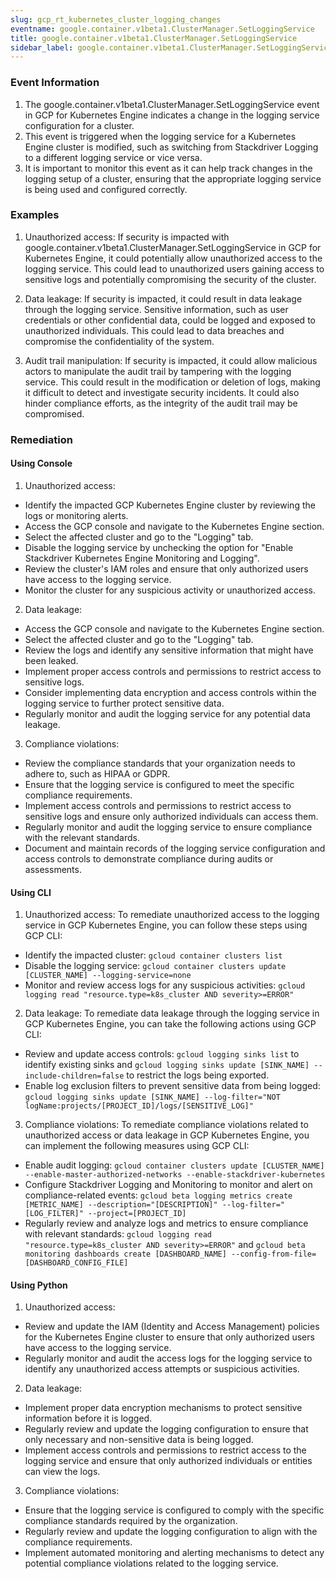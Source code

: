 ```yaml
--- 
slug: gcp_rt_kubernetes_cluster_logging_changes
eventname: google.container.v1beta1.ClusterManager.SetLoggingService
title: google.container.v1beta1.ClusterManager.SetLoggingService
sidebar_label: google.container.v1beta1.ClusterManager.SetLoggingService
---
```

                       
### Event Information

1. The google.container.v1beta1.ClusterManager.SetLoggingService event in GCP for Kubernetes Engine indicates a change in the logging service configuration for a cluster.
2. This event is triggered when the logging service for a Kubernetes Engine cluster is modified, such as switching from Stackdriver Logging to a different logging service or vice versa.
3. It is important to monitor this event as it can help track changes in the logging setup of a cluster, ensuring that the appropriate logging service is being used and configured correctly.


### Examples

1. Unauthorized access: If security is impacted with google.container.v1beta1.ClusterManager.SetLoggingService in GCP for Kubernetes Engine, it could potentially allow unauthorized access to the logging service. This could lead to unauthorized users gaining access to sensitive logs and potentially compromising the security of the cluster.

2. Data leakage: If security is impacted, it could result in data leakage through the logging service. Sensitive information, such as user credentials or other confidential data, could be logged and exposed to unauthorized individuals. This could lead to data breaches and compromise the confidentiality of the system.

3. Audit trail manipulation: If security is impacted, it could allow malicious actors to manipulate the audit trail by tampering with the logging service. This could result in the modification or deletion of logs, making it difficult to detect and investigate security incidents. It could also hinder compliance efforts, as the integrity of the audit trail may be compromised.

### Remediation

#### Using Console

1. Unauthorized access:
- Identify the impacted GCP Kubernetes Engine cluster by reviewing the logs or monitoring alerts.
- Access the GCP console and navigate to the Kubernetes Engine section.
- Select the affected cluster and go to the "Logging" tab.
- Disable the logging service by unchecking the option for "Enable Stackdriver Kubernetes Engine Monitoring and Logging".
- Review the cluster's IAM roles and ensure that only authorized users have access to the logging service.
- Monitor the cluster for any suspicious activity or unauthorized access.

2. Data leakage:
- Access the GCP console and navigate to the Kubernetes Engine section.
- Select the affected cluster and go to the "Logging" tab.
- Review the logs and identify any sensitive information that might have been leaked.
- Implement proper access controls and permissions to restrict access to sensitive logs.
- Consider implementing data encryption and access controls within the logging service to further protect sensitive data.
- Regularly monitor and audit the logging service for any potential data leakage.

3. Compliance violations:
- Review the compliance standards that your organization needs to adhere to, such as HIPAA or GDPR.
- Ensure that the logging service is configured to meet the specific compliance requirements.
- Implement access controls and permissions to restrict access to sensitive logs and ensure only authorized individuals can access them.
- Regularly monitor and audit the logging service to ensure compliance with the relevant standards.
- Document and maintain records of the logging service configuration and access controls to demonstrate compliance during audits or assessments.

#### Using CLI

1. Unauthorized access: To remediate unauthorized access to the logging service in GCP Kubernetes Engine, you can follow these steps using GCP CLI:

- Identify the impacted cluster: `gcloud container clusters list`
- Disable the logging service: `gcloud container clusters update [CLUSTER_NAME] --logging-service=none`
- Monitor and review access logs for any suspicious activities: `gcloud logging read "resource.type=k8s_cluster AND severity>=ERROR"`

2. Data leakage: To remediate data leakage through the logging service in GCP Kubernetes Engine, you can take the following actions using GCP CLI:

- Review and update access controls: `gcloud logging sinks list` to identify existing sinks and `gcloud logging sinks update [SINK_NAME] --include-children=false` to restrict the logs being exported.
- Enable log exclusion filters to prevent sensitive data from being logged: `gcloud logging sinks update [SINK_NAME] --log-filter="NOT logName:projects/[PROJECT_ID]/logs/[SENSITIVE_LOG]"`

3. Compliance violations: To remediate compliance violations related to unauthorized access or data leakage in GCP Kubernetes Engine, you can implement the following measures using GCP CLI:

- Enable audit logging: `gcloud container clusters update [CLUSTER_NAME] --enable-master-authorized-networks --enable-stackdriver-kubernetes`
- Configure Stackdriver Logging and Monitoring to monitor and alert on compliance-related events: `gcloud beta logging metrics create [METRIC_NAME] --description="[DESCRIPTION]" --log-filter="[LOG_FILTER]" --project=[PROJECT_ID]`
- Regularly review and analyze logs and metrics to ensure compliance with relevant standards: `gcloud logging read "resource.type=k8s_cluster AND severity>=ERROR"` and `gcloud beta monitoring dashboards create [DASHBOARD_NAME] --config-from-file=[DASHBOARD_CONFIG_FILE]`

#### Using Python

1. Unauthorized access:
- Review and update the IAM (Identity and Access Management) policies for the Kubernetes Engine cluster to ensure that only authorized users have access to the logging service.
- Regularly monitor and audit the access logs for the logging service to identify any unauthorized access attempts or suspicious activities.

2. Data leakage:
- Implement proper data encryption mechanisms to protect sensitive information before it is logged.
- Regularly review and update the logging configuration to ensure that only necessary and non-sensitive data is being logged.
- Implement access controls and permissions to restrict access to the logging service and ensure that only authorized individuals or entities can view the logs.

3. Compliance violations:
- Ensure that the logging service is configured to comply with the specific compliance standards required by the organization.
- Regularly review and update the logging configuration to align with the compliance requirements.
- Implement automated monitoring and alerting mechanisms to detect any potential compliance violations related to the logging service.


 